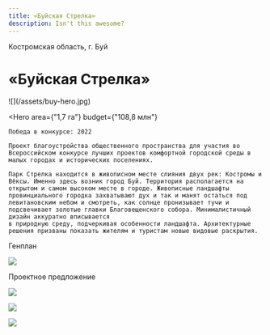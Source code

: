 ```yaml
---
title: «Буйская Стрелка»
description: Isn't this awesome?
---
```


Костромская область, г. Буй

# «Буйская Стрелка»

<Wide ar="16/11" fullscreen>
    ![](/assets/buy-hero.jpg)
</Wide>

<Hero
    area={"1,7 га"}
    budget={"108,8 млн"}
>
    Победа в конкурсе: 2022  

    Проект благоустройства общественного пространства для участия во Всероссийском конкурсе лучших проектов комфортной городской среды в малых городах и исторических поселениях.

    Парк Стрелка находится в живописном месте слияния двух рек: Костромы и Вёксы. Именно здесь возник город Буй. Территория располагается на открытом и самом высоком месте в городе. Живописные ландшафты провинциального городка захватывают дух и так и манят остаться под левитановским небом и смотреть, как солнце пронизывает тучи и подсвечивает золотые главки Благовещенского собора. Минималистичный дизайн аккуратно вписывается 
    в природную среду, подчеркивая особенности ландшафта. Архитектурные решения призваны показать жителям и туристам новые видовые раскрытия.
</Hero>

Генплан

![](/assets/buy-00.jpg)

Проектное предложение

![](/assets/buy-01.jpg)

![](/assets/buy-02.jpg)

![](/assets/buy-03.jpg)

